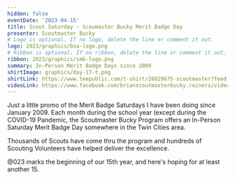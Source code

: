 ```yaml
---
hidden: false
eventDate: '2023-04-15'
title: Scout Saturday - Scoumaster Bucky Merit Badge Day
presenter: Scoutmaster Bucky
# Logo is optional. If no logo, delete the line or comment it out.
logo: 2023/graphics/bsa-logo.png
# Ribbon is optional. If no ribbon, delete the line or comment it out.
ribbon: 2023/graphics/smb-logo.png
summary: In-Person Merit Badge Days since 2009
shirtImage: graphics/day-17-t.png
shirtLink: https://www.teepublic.com/t-shirt/28829675-scoutmaster?feed_sku=28829675D1V&feed_country=US&utm_source=google&utm_medium=shopping&utm_campaign=%5BG%5D+%5BG.NAM%5D+%5BL.ENG%5D+%5BGEN%5D+%5BC.TShirts%5D+%5BPLF%5D&utm_id=notset&utm_content=tuareg+the+desert+warrior+(1984)&ar_clx=yes&ar_channel=google&ar_campaign=71700000098344318&ar_adgroup=58700007948774220&ar_ad=PRODUCT_GROUP&ar_strategy=search&utm_source=google&utm_medium=cpc&utm_campaign=%5BG%5D+%5BG.USA%5D+%5BL.ENG%5D+%5BGEN%5D+%5BC.TShirts_Top%5D+%5BSSC%5D&gclid=Cj0KCQjwxYOiBhC9ARIsANiEIfbV4H58LjxRLtp9h8azPqwYx_kKaYOUE6l2DmdLsGmzfVCzxF29AJUaAkX7EALw_wcB&gclsrc=aw.ds
videoLink: https://www.facebook.com/brianscoutmasterbucky.reiners/videos/244093974851456
---
```


Just a little promo of the Merit Badge Saturdays I have been doing since January 2009. Each month during the school year (except during the COVID-19 Pandemic, the Scoutmaster Bucky Program offers an In-Person Saturday Merit Badge Day somewhere in the Twin Cities area.

Thousands of Scouts have come thru the program and hundreds of Scouting Volunteers have helped deliver the excellence.

@023 marks the beginning of our 15th year, and here's hoping for at least another 15.





